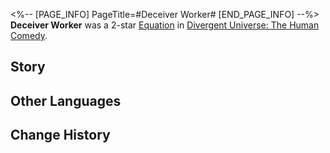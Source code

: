 <%-- [PAGE_INFO]
PageTitle=#Deceiver Worker#
[END_PAGE_INFO] --%>
{{Removed|Equation}}
{{Equation Infobox
|period   = The Human Comedy
|rarity   = 2
|path1    = Propagation*5
|path2    = Erudition*3
|effect   = Increases max {{Trait|Spores}} by {{Color|h|3}}. After a character uses an attack that deals Ultimate DMG and if the attacked target's {{Trait|Spores|Spore}} bursts, then additionally deals Ultimate DMG equal to {{Color|h|250%}} of the character's ATK to the target. Every {{Trait|Spores|Spore}} burst by this attack increases this DMG multiplier by {{Color|h|30%}}.
|mentions = 
}}
'''Deceiver Worker''' was a 2-star [[Divergent Universe: The Human Comedy/Equatoins|Equation]] in [[Divergent Universe: The Human Comedy]].

==Story==
{{Description|The flames of war spread across the sky, combusting even the clouds. The insectoids, baring their teeth and claws, rush to their deaths and then fall limply. Meanwhile, you hide in a corner of the ruins, using colors to camouflage your body.<br /><br />Survival is a great deception. You forsake your primal form, coating your exoskeleton with ashes and mud and making your six legs gleam like bricks and tiles. The faces of prey on your fangs weep, and cries for help resonate amid the scent of blood.<br /><br />Your enemies melt in the pits, and your offspring are born with their bellies full. Yet, you are still not satisfied because the war has yet to end. You aim to diminish your size, even remove your exoskeleton. You need to morph into a weak appearance and imitate your enemies' mouths until they embrace you as a "friend," until the bountiful stores of food are open to you...}}
<!--
==Gameplay Notes==
* 
-->
==Other Languages==
{{Other Languages
|en   = Deceiver Worker
|zhs  = 惑世蠧役
|zht  = 惑世蠧役
|ja   = {{Rubi|世|よ}}を{{Rubi|惑|まど}}わす{{Rubi|虫卒|ちゅうそつ}}
|ko   = 혼세의 곤충 병사
|es   = Obrer{{MC|f=a|m=o}} confundemundos
|fr   = Porteur de tromperie
|ru   = Лжец катастрофы
|th   = แมลงลวงโลก
|vi   = Kẻ Dối Lừa Tai Ương
|de   = Drohne der Täuschung
|id   = Deceiver Worker
|pt   = Servo Enganador
}}

==Change History==
{{Change History|2.3}}